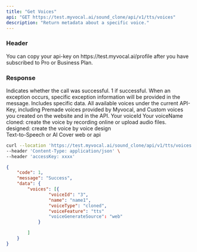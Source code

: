 ---
title: "Get Voices"
api: "GET https://test.myvocal.ai/sound_clone/api/v1/tts/voices"
description: "Return metadata about a specific voice."
---
### Header
<ParamField header="accessKey"   type="string" required>
  You can copy your api-key on https://test.myvocal.ai/profile after you have subscribed to Pro or Business Plan.
</ParamField>


### Response
<ResponseField name="code" type="number" required>
  Indicates whether the call was successful. 1 if successful.
</ResponseField>

<ResponseField name="message" type="string" >
  When an exception occurs, specific exception information will be provided in the message.
</ResponseField>

<ResponseField name="data" type="object" >
Includes specific data.
    <Expandable title="Toggle object">
        <ResponseField name="voices" type="list">
            All available voices under the current API-Key, including Premade voices provided by Myvocal, and Custom voices you created on the website and in the API.
            <Expandable title="Toggle object">
            <ResponseField name="voiceId" type="string" >
                Your voiceId
            </ResponseField>
            <ResponseField name="name" type="string" >
                Your voiceName
            </ResponseField>
            <ResponseField name="voiceType" type="string" >
                <div>cloned: create the voice by recording online or upload audio files.</div>
                <div>designed: create the voice by voice design</div>
            </ResponseField>
            <ResponseField name="voiceFeature" type="string" >
            Text-to-Speech or AI Cover
            </ResponseField>
            <ResponseField name="voiceGenerateSource" type="string" >
            web or api
            </ResponseField>
            </Expandable>
        </ResponseField>
    </Expandable>
</ResponseField>
<RequestExample>

```bash Example Request
curl --location 'https://test.myvocal.ai/sound_clone/api/v1/tts/voices' \
--header 'Content-Type: application/json' \
--header 'accessKey: xxxx'
```

</RequestExample>

<ResponseExample>

```json Response
{
	"code": 1,
	"message": "Success",
	"data": {
		"voices": [{
				"voiceId": "3",
				"name": "name1",
				"voiceType": "cloned",
				"voiceFeature": "tts"
                "voiceGenerateSource": "web"
			}

		]
	}
}
```

</ResponseExample>
